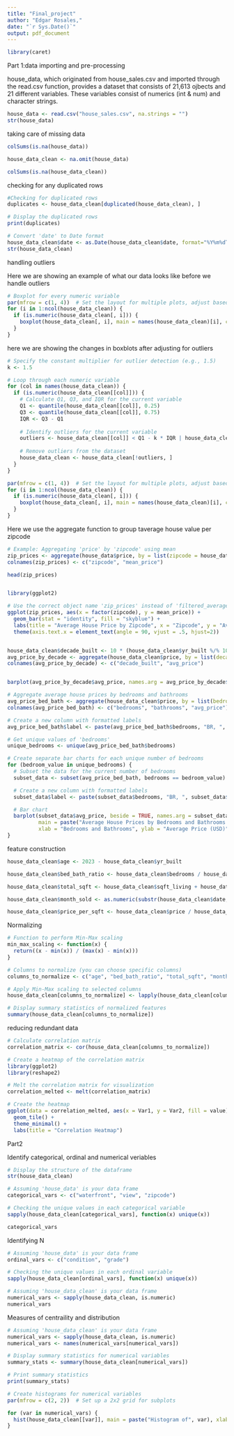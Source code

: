 ```yaml
---
title: "Final_project"
author: "Edgar Rosales,"
date: "`r Sys.Date()`"
output: pdf_document
---
```


```r
library(caret)
```


Part 1:data importing and pre-processing



house_data, which originated from house_sales.csv and imported through the read.csv function, provides a dataset that consists of 21,613 ojbects and 21 different variables. These variables consist of numerics (int & num) and character strings.  
```r
house_data <- read.csv("house_sales.csv", na.strings = "")
str(house_data)
```




taking care of missing data
```r
colSums(is.na(house_data))
```
```r
house_data_clean <- na.omit(house_data)

colSums(is.na(house_data_clean))
```



checking for any duplicated rows

```r
#Checking for duplicated rows
duplicates <- house_data_clean[duplicated(house_data_clean), ]

# Display the duplicated rows
print(duplicates)


```



```r
# Convert 'date' to Date format
house_data_clean$date <- as.Date(house_data_clean$date, format="%Y%m%dT%H%M%S")
str(house_data_clean)
```




handling outliers





Here we are showing an example of what our data looks like before we handle outliers 
```r
# Boxplot for every numeric variable
par(mfrow = c(1, 4))  # Set the layout for multiple plots, adjust based on the number of variables
for (i in 1:ncol(house_data_clean)) {
  if (is.numeric(house_data_clean[, i])) {
    boxplot(house_data_clean[, i], main = names(house_data_clean)[i], col = "skyblue", border = "black")
  }
}
```

here we are showing the changes in boxblots after adjusting for outliers 
```r
# Specify the constant multiplier for outlier detection (e.g., 1.5)
k <- 1.5

# Loop through each numeric variable
for (col in names(house_data_clean)) {
  if (is.numeric(house_data_clean[[col]])) {
    # Calculate Q1, Q3, and IQR for the current variable
    Q1 <- quantile(house_data_clean[[col]], 0.25)
    Q3 <- quantile(house_data_clean[[col]], 0.75)
    IQR <- Q3 - Q1
    
    # Identify outliers for the current variable
    outliers <- house_data_clean[[col]] < Q1 - k * IQR | house_data_clean[[col]] > Q3 + k * IQR
    
    # Remove outliers from the dataset
    house_data_clean <- house_data_clean[!outliers, ]
  }
}

```


```r
par(mfrow = c(1, 4))  # Set the layout for multiple plots, adjust based on the number of variables
for (i in 1:ncol(house_data_clean)) {
  if (is.numeric(house_data_clean[, i])) {
    boxplot(house_data_clean[, i], main = names(house_data_clean)[i], col = "skyblue", border = "black")
  }
}
```


Here we use the aggregate function to group taverage house value per zipcode

```r
# Example: Aggregating 'price' by 'zipcode' using mean
zip_prices <- aggregate(house_data$price, by = list(zipcode = house_data$zipcode), FUN = mean)
colnames(zip_prices) <- c("zipcode", "mean_price")

head(zip_prices)


library(ggplot2)

# Use the correct object name 'zip_prices' instead of 'filtered_average_price'
ggplot(zip_prices, aes(x = factor(zipcode), y = mean_price)) +
  geom_bar(stat = "identity", fill = "skyblue") +
  labs(title = "Average House Price by Zipcode", x = "Zipcode", y = "Average Price") +
  theme(axis.text.x = element_text(angle = 90, vjust = .5, hjust=2))



```



```r
house_data_clean$decade_built <- 10 * (house_data_clean$yr_built %/% 10)  # Create a decade category
avg_price_by_decade <- aggregate(house_data_clean$price, by = list(decade_built = house_data_clean$decade_built), FUN = mean)
colnames(avg_price_by_decade) <- c("decade_built", "avg_price")


barplot(avg_price_by_decade$avg_price, names.arg = avg_price_by_decade$decade_built, col = "skyblue", main = "Average House Prices by Decade of Year Built", xlab = "Decade of Year Built", ylab = "Average Price")


```



```r
# Aggregate average house prices by bedrooms and bathrooms
avg_price_bed_bath <- aggregate(house_data_clean$price, by = list(bedrooms = house_data_clean$bedrooms, bathrooms = house_data_clean$bathrooms), FUN = mean)
colnames(avg_price_bed_bath) <- c("bedrooms", "bathrooms", "avg_price")

# Create a new column with formatted labels
avg_price_bed_bath$label <- paste(avg_price_bed_bath$bedrooms, "BR, ", avg_price_bed_bath$bathrooms, "BA")

# Get unique values of 'bedrooms'
unique_bedrooms <- unique(avg_price_bed_bath$bedrooms)

# Create separate bar charts for each unique number of bedrooms
for (bedroom_value in unique_bedrooms) {
  # Subset the data for the current number of bedrooms
  subset_data <- subset(avg_price_bed_bath, bedrooms == bedroom_value)

  # Create a new column with formatted labels
  subset_data$label <- paste(subset_data$bedrooms, "BR, ", subset_data$bathrooms, "BA")

  # Bar chart
  barplot(subset_data$avg_price, beside = TRUE, names.arg = subset_data$label, col = "lightgreen", 
          main = paste("Average House Prices by Bedrooms and Bathrooms (", bedroom_value, " Bedrooms)"), 
          xlab = "Bedrooms and Bathrooms", ylab = "Average Price (USD)")
}

```




feature construction 


```r
house_data_clean$age <- 2023 - house_data_clean$yr_built

```


```r
house_data_clean$bed_bath_ratio <- house_data_clean$bedrooms / house_data_clean$bathrooms

```


```r
house_data_clean$total_sqft <- house_data_clean$sqft_living + house_data_clean$sqft_lot

```


```r
house_data_clean$month_sold <- as.numeric(substr(house_data_clean$date, 5, 6))

```


```r
house_data_clean$price_per_sqft <- house_data_clean$price / house_data_clean$sqft_living

```


Normalizing
```r
# Function to perform Min-Max scaling
min_max_scaling <- function(x) {
  return((x - min(x)) / (max(x) - min(x)))
}

# Columns to normalize (you can choose specific columns)
columns_to_normalize <- c("age", "bed_bath_ratio", "total_sqft", "month_sold", "price_per_sqft")

# Apply Min-Max scaling to selected columns
house_data_clean[columns_to_normalize] <- lapply(house_data_clean[columns_to_normalize], min_max_scaling)

# Display summary statistics of normalized features
summary(house_data_clean[columns_to_normalize])

```



reducing redundant data 


```r
# Calculate correlation matrix
correlation_matrix <- cor(house_data_clean[columns_to_normalize])

# Create a heatmap of the correlation matrix
library(ggplot2)
library(reshape2)

# Melt the correlation matrix for visualization
correlation_melted <- melt(correlation_matrix)

# Create the heatmap
ggplot(data = correlation_melted, aes(x = Var1, y = Var2, fill = value)) +
  geom_tile() +
  theme_minimal() +
  labs(title = "Correlation Heatmap")


```






Part2

Identify categorical, ordinal and numerical veriables

```r
# Display the structure of the dataframe
str(house_data_clean)

```
























```r
# Assuming 'house_data' is your data frame
categorical_vars <- c("waterfront", "view", "zipcode")

# Checking the unique values in each categorical variable
sapply(house_data_clean[categorical_vars], function(x) unique(x))

categorical_vars

```

Identifying N

```r

# Assuming 'house_data' is your data frame
ordinal_vars <- c("condition", "grade")

# Checking the unique values in each ordinal variable
sapply(house_data_clean[ordinal_vars], function(x) unique(x))

```

```r
# Assuming 'house_data_clean' is your data frame
numerical_vars <- sapply(house_data_clean, is.numeric)
numerical_vars 

```




Measures of centraility and distribution


```r
# Assuming 'house_data_clean' is your data frame
numerical_vars <- sapply(house_data_clean, is.numeric)
numerical_vars <- names(numerical_vars[numerical_vars])

# Display summary statistics for numerical variables
summary_stats <- summary(house_data_clean[numerical_vars])

# Print summary statistics
print(summary_stats)

# Create histograms for numerical variables
par(mfrow = c(2, 2))  # Set up a 2x2 grid for subplots

for (var in numerical_vars) {
  hist(house_data_clean[[var]], main = paste("Histogram of", var), xlab = var, col = "lightblue", border = "black")
}


```



